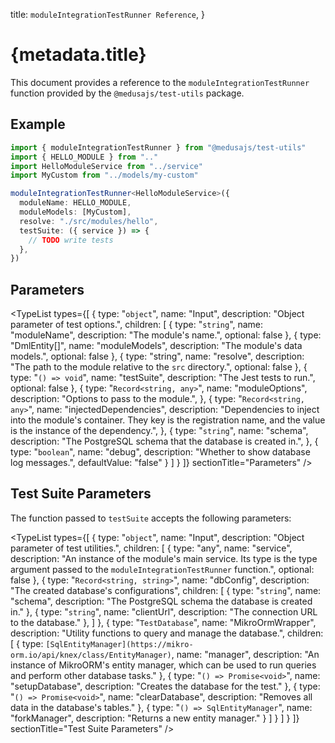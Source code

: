 
  title: `moduleIntegrationTestRunner Reference`,
}

# {metadata.title}

This document provides a reference to the `moduleIntegrationTestRunner` function provided by the `@medusajs/test-utils` package.

## Example

```ts
import { moduleIntegrationTestRunner } from "@medusajs/test-utils"
import { HELLO_MODULE } from ".."
import HelloModuleService from "../service"
import MyCustom from "../models/my-custom"

moduleIntegrationTestRunner<HelloModuleService>({
  moduleName: HELLO_MODULE,
  moduleModels: [MyCustom],
  resolve: "./src/modules/hello",
  testSuite: ({ service }) => {
    // TODO write tests
  },
})
```

## Parameters

<TypeList
  types={[
    {
      type: "`object`",
      name: "Input",
      description: "Object parameter of test options.",
      children: [
        {
          type: "`string`",
          name: "moduleName",
          description: "The module's name.",
          optional: false
        },
        {
          type: "DmlEntity[]",
          name: "moduleModels",
          description: "The module's data models.",
          optional: false
        },
        {
          type: "string",
          name: "resolve",
          description: "The path to the module relative to the `src` directory.",
          optional: false
        },
        {
          type: "`() => void`",
          name: "testSuite",
          description: "The Jest tests to run.",
          optional: false
        },
        {
          type: "`Record<string, any>`",
          name: "moduleOptions",
          description: "Options to pass to the module.",
        },
        {
          type: "`Record<string, any>`",
          name: "injectedDependencies",
          description: "Dependencies to inject into the module's container. They key is the registration name, and the value is the instance of the dependency.",
        },
        {
          type: "`string`",
          name: "schema",
          description: "The PostgreSQL schema that the database is created in.",
        },
        {
          type: "`boolean`",
          name: "debug",
          description: "Whether to show database log messages.",
          defaultValue: "false"
        }
      ]
    }
  ]}
  sectionTitle="Parameters"
/>

## Test Suite Parameters

The function passed to `testSuite` accepts the following parameters:

<TypeList
  types={[
    {
      type: "`object`",
      name: "Input",
      description: "Object parameter of test utilities.",
      children: [
        {
          type: "any",
          name: "service",
          description: "An instance of the module's main service. Its type is the type argument passed to the `moduleIntegrationTestRunner` function.",
          optional: false
        },
        {
          type: "`Record<string, string>`",
          name: "dbConfig",
          description: "The created database's configurations",
          children: [
            {
              type: "`string`",
              name: "schema",
              description: "The PostgreSQL schema the database is created in."
            },
            {
              type: "`string`",
              name: "clientUrl",
              description: "The connection URL to the database."
            },
          ]
        },
        {
          type: "`TestDatabase`",
          name: "MikroOrmWrapper",
          description: "Utility functions to query and manage the database.",
          children: [
            {
              type: `[SqlEntityManager](https://mikro-orm.io/api/knex/class/EntityManager)`,
              name: "manager",
              description: "An instance of MikroORM's entity manager, which can be used to run queries and perform other database tasks."
            },
            {
              type: "`() => Promise<void>`",
              name: "setupDatabase",
              description: "Creates the database for the test."
            },
            {
              type: "`() => Promise<void>`",
              name: "clearDatabase",
              description: "Removes all data in the database's tables."
            },
            {
              type: "`() => SqlEntityManager`",
              name: "forkManager",
              description: "Returns a new entity manager."
            }
          ]
        }
      ]
    }
  ]}
  sectionTitle="Test Suite Parameters"
/>

